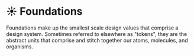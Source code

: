 
<Meta title="Gamut|Foundations/About" />

# ☀️ Foundations

Foundations make up the smallest scale design values that comprise a design system.
Sometimes referred to elsewhere as "tokens", they are the abstract units that comprise and stitch together our atoms, molecules, and organisms.

